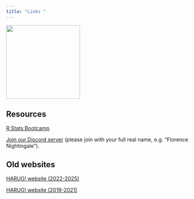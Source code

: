 ```yaml
---
title: "Links "
---
```


![](img/pop-fisher-500x500.png){width="200"}

## Resources

[R Stats Bootcamp](https://rstatsbootcamp.com/)

[Join our Discord server](https://discord.gg/QqHhD7S7vU) (please join with your full real name, e.g. "Florence Nightingale").


## Old websites

[HARUG! website (2022-2025)](https://ha-data-science.github.io/pages/harug.html)

[HARUG! website (2019-2021)](https://ha-data-science.github.io/pages/harug.html)